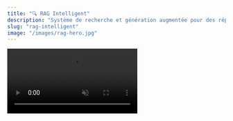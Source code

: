 ---
title: "🔍 RAG Intelligent"
description: "Système de recherche et génération augmentée pour des réponses contextuelles et précises"
slug: "rag-intelligent"
image: "/images/rag-hero.jpg"
---

<Frame caption="Votre IA alimentée par vos propres documents">
  <video
    controls
    autoPlay
    muted
    loop
    playsInline
    className="w-full aspect-video rounded-xl"
    src="./public/videos/demo_rag_4k.mp4"
  />
</Frame>

# IA Augmentée par vos documents

Imaginez un assistant capable de répondre **précisément à toutes vos questions**, en se basant directement sur vos propres documents : manuels, procédures, guides, rapports internes…  

Notre technologie de **Recherche et Génération Augmentée** combine l’analyse intelligente de vos contenus avec la puissance d’un moteur de réponses IA :  
- Elle **lit et comprend vos documents** pour identifier l’information la plus pertinente.  
- Elle **génère des réponses claires et personnalisées**, adaptées à votre entreprise et à vos besoins.  

Fini les réponses génériques ou approximatives : vos équipes et vos clients obtiennent **des informations fiables et pertinentes, instantanément**.  

Que ce soit pour des chatbots, des assistants virtuels ou des outils d’analyse documentaire, cette solution transforme vos données en **un moteur de connaissances intelligent** à votre service.
## Processus RAG étape par étape

<Steps>
  <Step title="1. Ingestion des documents">
    Collectez et centralisez tous vos documents : PDF, Word, Excel, e-mails, code source.
    <Check>Préparer les documents avec métadonnées : auteur, date, catégorie.</Check>
  </Step>

  <Step title="2. Vectorisation et indexation">
    Transformez le texte en embeddings vectoriels à l'aide des modèles OpenAI ou autres.
    <Check>Créez un index vectoriel pour permettre la recherche rapide par similarité.</Check>
  </Step>

  <Step title="3. Recherche contextuelle">
    Lorsqu'une question est posée, le moteur recherche les documents les plus pertinents via des mesures de similarité.
    <Check>Retourner uniquement les passages les plus pertinents pour le contexte.</Check>
  </Step>

  <Step title="4. Génération augmentée">
    Utilisez les passages récupérés comme contexte pour générer une réponse IA précise et adaptée.
    <Check>Réduction des réponses génériques ou incorrectes grâce à la contextualisation.</Check>
  </Step>

  <Step title="5. Retour et apprentissage continu">
    Les réponses peuvent être annotées ou validées pour améliorer le modèle et l'index.
    <Check>Mise à jour automatique de l'index et ajustement du scoring.</Check>
  </Step>
</Steps>

<Frame>
  <img src="images/rag_chart.png" alt="Descriptive alt text" />
</Frame>
__________________
## Avantages clés

<CardGroup cols={2}>
  <Card title="Précision garantie" icon="target">
    Réponses basées exclusivement sur vos données réelles et vérifiées.
  </Card>
  <Card title="Sécurité maximale" icon="shield">
    Toutes vos données restent sur vos serveurs, jamais externalisées.
  </Card>
  <Card title="Mises à jour automatiques" icon="sync">
    Intégration transparente de nouveaux documents sans interruption.
  </Card>
  <Card title="Performance optimisée" icon="zap">
    Recherche instantanée même dans de gros volumes de données.
  </Card>
</CardGroup>

## Technologies utilisées

<Tabs>
  <Tab title="Base vectorielle">
    - **Pinecone/Chroma** : Stockage et recherche vectorielle haute performance
    - **Embeddings OpenAI** : Transformation sémantique du texte
    - **Indexation automatique** : Mise à jour en temps réel des documents
  </Tab>

  <Tab title="Modèles IA">
    - **Llama Index** : Framework de recherche documentaire  
    - **GPT-4/Llama 3** : Génération de réponses contextuelles  
    - **Fine-tuning** : Adaptation à votre vocabulaire métier
  </Tab>

  <Tab title="APIs & Intégration">
    - **RESTful APIs** : Intégration transparente  
    - **SDK Python/Node.js** : Développement facilité  
    - **Webhooks** : Notifications en temps réel
  </Tab>
</Tabs>

## Exemples concrets

<AccordionGroup>
  <Accordion title="Validation des commandes internationales">
    **Question utilisateur :** "Quelle est la procédure de validation des commandes internationales ?"  

    **Documents analysés :** manuel qualité, procédures douanières, réglementations internationales  

    **Réponse générée :**  
    "Selon la procédure Q-PROC-INT-001, la validation des commandes internationales implique :  
    1. Vérification de la conformité douanière (document DOUAN-2024)  
    2. Validation des incoterms applicables  
    3. Contrôle des licences d'exportation requises  

    Durée estimée : 2-3 jours ouvrés."
  </Accordion>

  <Accordion title="Procédure de recrutement interne">
    **Question utilisateur :** "Comment se déroule le processus de recrutement interne ?"  

    **Documents analysés :** guide RH, politiques internes, formulaires d'évaluation  

    **Réponse générée :**  
    "Le processus de recrutement interne inclut :  
    1. Soumission de la candidature via le portail interne  
    2. Entretien avec le responsable de département  
    3. Validation par le service RH et mise à jour de la fiche de poste  

    Durée estimée : 1-2 semaines."
  </Accordion>

  <Accordion title="Accès aux informations financières">
    **Question utilisateur :** "Comment obtenir un rapport financier trimestriel ?"  

    **Documents analysés :** procédures comptables, guides ERP, politiques de confidentialité  

    **Réponse générée :**  
    "Pour obtenir un rapport financier trimestriel :  
    1. Connectez-vous au portail ERP avec vos identifiants  
    2. Sélectionnez la période et le type de rapport  
    3. Exportez le document au format PDF ou Excel  

    Délai moyen : immédiat après génération."
  </Accordion>

  <Accordion title="Support technique interne">
    **Question utilisateur :** "Comment résoudre une panne d'imprimante réseau ?"  

    **Documents analysés :** guide IT, procédures de maintenance, tickets précédents  

    **Réponse générée :**  
    "Étapes pour résoudre une panne d'imprimante réseau :  
    1. Vérifiez la connexion réseau et l’alimentation  
    2. Redémarrez le serveur d’impression  
    3. Consultez les journaux d’erreurs et appliquez les correctifs documentés  

    Résolution estimée : 30-60 minutes selon la complexité."
  </Accordion>
</AccordionGroup>

_____________

<Note>
Pour des performances optimales, le RAG nécessite une base de documents structurée et bien organisée. Nous accompagnons la mise en place de votre index documentaire.
</Note>

<Tip>
Maximisez l’efficacité en enrichissant vos documents avec des métadonnées : auteur, date, catégorie, mots-clés.
</Tip>
